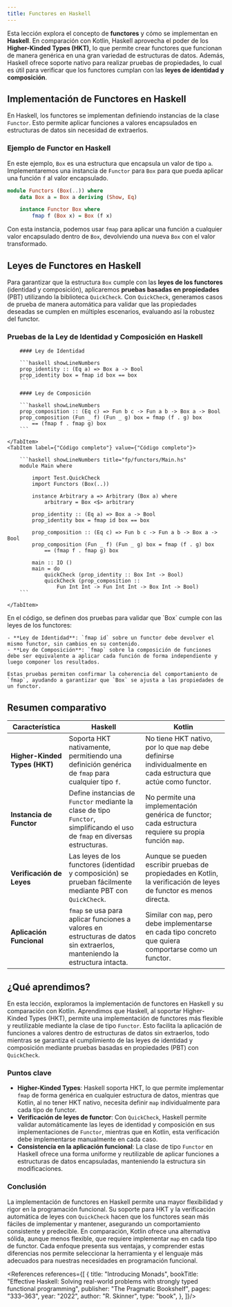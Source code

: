 ```yaml
---
title: Functores en Haskell
---
```


<ReadingTime />
<GitHubRepoLink user="r8vnhill" repo="" />

Esta lección explora el concepto de **functores** y cómo se implementan en **Haskell**. En comparación con Kotlin, Haskell aprovecha el poder de los **Higher-Kinded Types (HKT)**, lo que permite crear functores que funcionan de manera genérica en una gran variedad de estructuras de datos. Además, Haskell ofrece soporte nativo para realizar pruebas de propiedades, lo cual es útil para verificar que los functores cumplan con las **leyes de identidad y composición**.

## Implementación de Functores en Haskell

En Haskell, los functores se implementan definiendo instancias de la clase `Functor`. Esto permite aplicar funciones a valores encapsulados en estructuras de datos sin necesidad de extraerlos.

### Ejemplo de Functor en Haskell

En este ejemplo, `Box` es una estructura que encapsula un valor de tipo `a`. Implementaremos una instancia de `Functor` para `Box` para que pueda aplicar una función `f` al valor encapsulado.

```haskell title="fp/functors/Box.hs"
module Functors (Box(..)) where
    data Box a = Box a deriving (Show, Eq)

    instance Functor Box where
        fmap f (Box x) = Box (f x)
```

Con esta instancia, podemos usar `fmap` para aplicar una función a cualquier valor encapsulado dentro de `Box`, devolviendo una nueva `Box` con el valor transformado.

## Leyes de Functores en Haskell

Para garantizar que la estructura `Box` cumple con las **leyes de los functores** (identidad y composición), aplicaremos **pruebas basadas en propiedades** (PBT) utilizando la biblioteca `QuickCheck`. Con `QuickCheck`, generamos casos de prueba de manera automática para validar que las propiedades deseadas se cumplen en múltiples escenarios, evaluando así la robustez del functor.

### Pruebas de la Ley de Identidad y Composición en Haskell

<BoxedTabs>
    <TabItem label={"Código esencial"} value={"Código esencial"}>

        #### Ley de Identidad

        ```haskell showLineNumbers
        prop_identity :: (Eq a) => Box a -> Bool
        prop_identity box = fmap id box == box
        ```

        #### Ley de Composición

        ```haskell showLineNumbers
        prop_composition :: (Eq c) => Fun b c -> Fun a b -> Box a -> Bool
        prop_composition (Fun _ f) (Fun _ g) box = fmap (f . g) box 
            == (fmap f . fmap g) box
        ```

    </TabItem>
    <TabItem label={"Código completo"} value={"Código completo"}>

        ```haskell showLineNumbers title="fp/functors/Main.hs"
        module Main where

            import Test.QuickCheck
            import Functors (Box(..))

            instance Arbitrary a => Arbitrary (Box a) where
                arbitrary = Box <$> arbitrary

            prop_identity :: (Eq a) => Box a -> Bool
            prop_identity box = fmap id box == box

            prop_composition :: (Eq c) => Fun b c -> Fun a b -> Box a -> Bool
            prop_composition (Fun _ f) (Fun _ g) box = fmap (f . g) box 
                == (fmap f . fmap g) box

            main :: IO ()
            main = do
                quickCheck (prop_identity :: Box Int -> Bool)
                quickCheck (prop_composition :: 
                    Fun Int Int -> Fun Int Int -> Box Int -> Bool)
        ```

    </TabItem>
</BoxedTabs>

<Explanation>
    En el código, se definen dos pruebas para validar que `Box` cumple con las leyes de los functores:

    - **Ley de Identidad**: `fmap id` sobre un functor debe devolver el mismo functor, sin cambios en su contenido.
    - **Ley de Composición**: `fmap` sobre la composición de funciones debe ser equivalente a aplicar cada función de forma independiente y luego componer los resultados.
        
    Estas pruebas permiten confirmar la coherencia del comportamiento de `fmap`, ayudando a garantizar que `Box` se ajusta a las propiedades de un functor.
</Explanation>

## Resumen comparativo

| **Característica**              | **Haskell**                                                                                                                  | **Kotlin**                                                                                                      |
|---------------------------------|-------------------------------------------------------------------------------------------------------------------------------|-----------------------------------------------------------------------------------------------------------------|
| **Higher-Kinded Types (HKT)**   | Soporta HKT nativamente, permitiendo una definición genérica de `fmap` para cualquier tipo `f`.                              | No tiene HKT nativo, por lo que `map` debe definirse individualmente en cada estructura que actúe como functor. |
| **Instancia de Functor**        | Define instancias de `Functor` mediante la clase de tipo `Functor`, simplificando el uso de `fmap` en diversas estructuras.   | No permite una implementación genérica de functor; cada estructura requiere su propia función `map`.            |
| **Verificación de Leyes**       | Las leyes de los functores (identidad y composición) se prueban fácilmente mediante PBT con `QuickCheck`.                     | Aunque se pueden escribir pruebas de propiedades en Kotlin, la verificación de leyes de functor es menos directa.|
| **Aplicación Funcional**        | `fmap` se usa para aplicar funciones a valores en estructuras de datos sin extraerlos, manteniendo la estructura intacta.    | Similar con `map`, pero debe implementarse en cada tipo concreto que quiera comportarse como un functor.       |

## ¿Qué aprendimos?

En esta lección, exploramos la implementación de functores en Haskell y su comparación con Kotlin. Aprendimos que Haskell, al soportar Higher-Kinded Types (HKT), permite una implementación de functores más flexible y reutilizable mediante la clase de tipo `Functor`. Esto facilita la aplicación de funciones a valores dentro de estructuras de datos sin extraerlos, todo mientras se garantiza el cumplimiento de las leyes de identidad y composición mediante pruebas basadas en propiedades (PBT) con `QuickCheck`.

### Puntos clave

- **Higher-Kinded Types**: Haskell soporta HKT, lo que permite implementar `fmap` de forma genérica en cualquier estructura de datos, mientras que Kotlin, al no tener HKT nativo, necesita definir `map` individualmente para cada tipo de functor.
- **Verificación de leyes de functor**: Con `QuickCheck`, Haskell permite validar automáticamente las leyes de identidad y composición en sus implementaciones de `Functor`, mientras que en Kotlin, esta verificación debe implementarse manualmente en cada caso.
- **Consistencia en la aplicación funcional**: La clase de tipo `Functor` en Haskell ofrece una forma uniforme y reutilizable de aplicar funciones a estructuras de datos encapsuladas, manteniendo la estructura sin modificaciones.

### Conclusión

La implementación de functores en Haskell permite una mayor flexibilidad y rigor en la programación funcional. Su soporte para HKT y la verificación automática de leyes con `QuickCheck` hacen que los functores sean más fáciles de implementar y mantener, asegurando un comportamiento consistente y predecible. En comparación, Kotlin ofrece una alternativa sólida, aunque menos flexible, que requiere implementar `map` en cada tipo de functor. Cada enfoque presenta sus ventajas, y comprender estas diferencias nos permite seleccionar la herramienta y el lenguaje más adecuados para nuestras necesidades en programación funcional.

<References references={[
    {
        title: "Introducing Monads",
        bookTitle: "Effective Haskell: Solving real-world problems with strongly typed functional programming",
        publisher: "The Pragmatic Bookshelf",
        pages: "333–363",
        year: "2022",
        author: "R. Skinner",
        type: "book",
    },
]}/>
